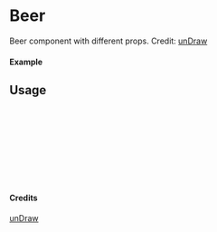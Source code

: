 
<Meta of={Beer} title="unDraw/Beer" />

# Beer

Beer component with different props.
Credit: [unDraw](https://undraw.co/illustrations)

#### Example

<Canvas of={Beer.Primary} />

## Usage

```ts
import { Beer } from "yadl-ui";

const Example = () => {
  return (
      <Beer />
  );
};

export default Example;
```

#### Credits
[unDraw](https://undraw.co/illustrations)
